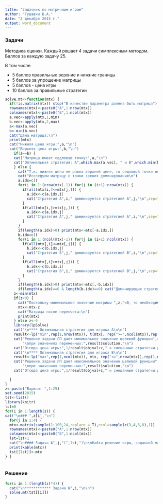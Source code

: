 ```yaml
---
title: "Задачник по матричным играм"
author: "Тушавин В.А."
date: "2 декабря 2015 г."
output: word_document
---
```

 
### Задачи
 
Методика оценки. Каждый решает 4 задачи симплексным методом. Баллов за каждую задачу 25.
 
В том числе:

* 5 баллов правильные верхние и нижние границы
* 5 баллов за упрощение матрицы
* 5 баллов - цена игры
* 10 баллов за правильные стратегии
 
```r
solve.mt<-function(mtx) {
  if(!is.matrix(mtx)) stop("В качестве параметра должна быть матрица")
  rownames(mtx)<-paste0("A",1:nrow(mtx))
  colnames(mtx)<-paste0("B",1:ncol(mtx))
  a.vec<-apply(mtx,1,min)
  b.vec<-apply(mtx,2,max)
  a<-max(a.vec)
  b<-min(b.vec)
  cat("Дана матрица:\n")
  print(mtx)
  cat("Нижняя цена игры:",a,"\n")
  cat("Верхняя цена игры:",b,"\n")
    if(a==b) {
    cat("Матрица имеет седловую точку:",a,"\n")
    cat("Оптимальная стратегия: A",which.max(a.vec), " и B",which.min(b.vec),"\n",sep="")
    } else {
      cat("Т.к. нижняя цена не равна верхней цене, то седловой точки нет,\nт.е. решение матричной игры нужно искать в смешанных стратегиях.\n") 
      cat("Исследуем матрицу с точки зрения доминирования\n")
      a.idx=c()
      for(i in 1:(nrow(mtx)-1)) for(j in (i+1):nrow(mtx)) {
        if(all(mtx[i,]<=mtx[j,])) {
          a.idx<-c(a.idx,i)
          cat("Стратегия A",i," доминируется стратегией A",j,"\n",sep="")
        } 
        if(all(mtx[i,]>mtx[j,])) {
          a.idx<-c(a.idx,j)
          cat("Стратегия A",j," доминируется стратегией A",i,"\n",sep="")
        }
      }
      if(length(a.idx)>0) print(mtx<-mtx[-a.idx,])
      b.idx=c()
      for(i in 1:(ncol(mtx)-1)) for(j in (i+1):ncol(mtx)) {
        if(all(mtx[,i]<=mtx[,j])) {
          b.idx<-c(b.idx,j)
          cat("Стратегия B",j," доминируется стратегией B",i,"\n",sep="")
        } 
        if(all(mtx[,i]>mtx[,j])) {
          b.idx<-c(b.idx,i)
          cat("Стратегия B",i," доминируется стратегией B",j,"\n",sep="")
        }
      }
      if(length(b.idx)>0) print(mtx<-mtx[,-b.idx])
      if(length(a.idx)==0 & length(b.idx)==0) cat("Доминирующих стратегий не выявлено\n")
    z<-min(mtx)
    if(z<0) {
      cat("Поскольку минимальное значение матрицы ",z,"<0, то необходимо добавить константу\n")
      mtx<-mtx-z
      cat("Матрица после пересчета:\n")
      print(mtx)
    } else z<-0
    library(lpSolve)
    cat("\n**** Оптимальная стратегия для игрока A\n\n")
    result<-lp("min",rep(1,nrow(mtx)), t(mtx), rep(">=",ncol(mtx)),rep(1,ncol(mtx)))
    cat("Решение задачи ЛП дает минимальное значение целевой функции",result$objval,
        "\nпри значениях переменных:",result$solution,"\n")
    cat("Отсюда цена игры:",1/result$objval+z," и смешанные стратегии для A (",rownames(mtx),"), соответственно:\n", result$solution/result$objval,"\n")
    cat("\n**** Оптимальная стратегия для игрока B\n\n")
    result<-lp("max",rep(1,ncol(mtx)), mtx, rep("<=",nrow(mtx)),rep(1,nrow(mtx)))
    cat("Решение задачи ЛП дает максимальное значение целевой функции",result$objval,
        "\nпри значениях переменных:",result$solution,"\n")
    cat("Отсюда цена игры:",1/result$objval+z," и смешанные стратегии для B(",colnames(mtx),"), соответственно:\n",result$solution/result$objval,"\n")
   
  }
}
z<-paste("Вариант ",1:25)
set.seed(2015)
tst<-list()
library(knitr)
lst=0
for(i in 1:length(z)) {
cat("\n### ",z[i],"\n")
  for(j in 1:4) {
  mtx<-matrix(sample(1:100,24,replace = T),ncol=sample(c(3,4,6,8),1)) 
  rownames(mtx)<-paste0("A",1:nrow(mtx))
  colnames(mtx)<-paste0("B",1:ncol(mtx))
  lst=lst+1
  cat("\n#### Задача №",j,"(",lst,")\n\nНайти решение игры, заданной матрицей\n\n")
  print(kable(mtx))
  tst[[lst]]<-mtx
} }
 
```
 
### Решение
 
 
```r
for(i in 1:(length(z)*4)) {
  cat("\n************ Задача №",i,"\n\n")
  solve.mt(tst[[i]])
}
```